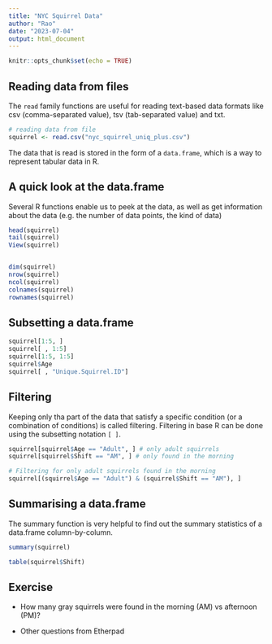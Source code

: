 ```yaml
---
title: "NYC Squirrel Data"
author: "Rao"
date: "2023-07-04"
output: html_document
---
```


```r
knitr::opts_chunk$set(echo = TRUE)
```

## Reading data from files
The `read` family functions are useful for reading text-based data formats like csv (comma-separated value), tsv (tab-separated value) and txt.

```r
# reading data from file
squirrel <- read.csv("nyc_squirrel_uniq_plus.csv")

```

The data that is read is stored in the form of a `data.frame`, which is a way to represent tabular data in R.

## A quick look at the data.frame
Several R functions enable us to peek at the data, as well as get information about the data (e.g. the number of data points, the kind of data)

```r
head(squirrel)
tail(squirrel)
View(squirrel)


dim(squirrel)
nrow(squirrel)
ncol(squirrel)
colnames(squirrel)
rownames(squirrel)
```

## Subsetting a data.frame

```r
squirrel[1:5, ]
squirrel[ , 1:5]
squirrel[1:5, 1:5]
squirrel$Age
squirrel[ , "Unique.Squirrel.ID"]

```


## Filtering

Keeping only tha part of the data that satisfy a specific condition (or a combination of conditions) is called filtering. Filtering in base R can be done using the subsetting notation `[ ]`.

```r
squirrel[squirrel$Age == "Adult", ] # only adult squirrels
squirrel[squirrel$Shift == "AM", ] # only found in the morning

# Filtering for only adult squirrels found in the morning
squirrel[(squirrel$Age == "Adult") & (squirrel$Shift == "AM"), ]
```

## Summarising a data.frame

The summary function is very helpful to find out the summary statistics of a data.frame column-by-column.

```r
summary(squirrel)

table(squirrel$Shift)
```

## Exercise

- How many gray squirrels were found in the morning (AM) vs afternoon (PM)?

- Other questions from Etherpad


